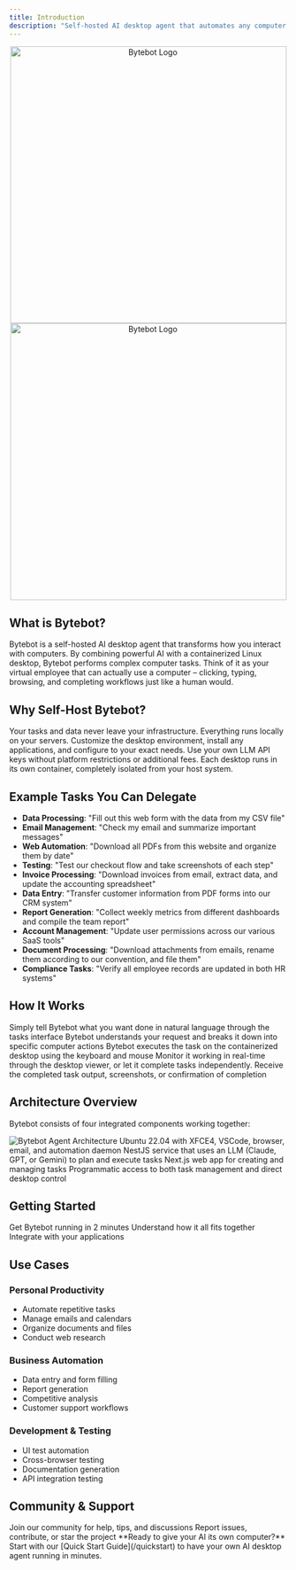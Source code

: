 ```yaml
---
title: Introduction
description: "Self-hosted AI desktop agent that automates any computer task through natural language"
---
```


<p align="center">
  <img
    className="block dark:hidden"
    src="/logo/bytebot_transparent_logo_dark.svg"
    alt="Bytebot Logo"
    width="500"
  />
  <img
    className="hidden dark:block"
    src="/logo/bytebot_transparent_logo_white.svg"
    alt="Bytebot Logo"
    width="500"
  />
</p>

## What is Bytebot?

Bytebot is a self-hosted AI desktop agent that transforms how you interact with computers. By combining powerful AI with a containerized Linux desktop, Bytebot performs complex computer tasks. Think of it as your virtual employee that can actually use a computer – clicking, typing, browsing, and completing workflows just like a human would.

## Why Self-Host Bytebot?

<CardGroup cols={2}>
  <Card title="Complete Privacy" icon="shield">
    Your tasks and data never leave your infrastructure. Everything runs locally
    on your servers.
  </Card>
  <Card title="Full Control" icon="sliders">
    Customize the desktop environment, install any applications, and configure
    to your exact needs.
  </Card>
  <Card title="No Usage Limits" icon="infinity">
    Use your own LLM API keys without platform restrictions or additional fees.
  </Card>
  <Card title="Secure Isolation" icon="lock">
    Each desktop runs in its own container, completely isolated from your host
    system.
  </Card>
</CardGroup>

## Example Tasks You Can Delegate

- **Data Processing**: "Fill out this web form with the data from my CSV file"
- **Email Management**: "Check my email and summarize important messages"
- **Web Automation**: "Download all PDFs from this website and organize them by date"
- **Testing**: "Test our checkout flow and take screenshots of each step"
- **Invoice Processing**: "Download invoices from email, extract data, and update the accounting spreadsheet"
- **Data Entry**: "Transfer customer information from PDF forms into our CRM system"
- **Report Generation**: "Collect weekly metrics from different dashboards and compile the team report"
- **Account Management**: "Update user permissions across our various SaaS tools"
- **Document Processing**: "Download attachments from emails, rename them according to our convention, and file them"
- **Compliance Tasks**: "Verify all employee records are updated in both HR systems"

## How It Works

<Steps>
  <Step title="Describe Your Task">
    Simply tell Bytebot what you want done in natural language through the tasks
    interface
  </Step>
  <Step title="AI Plans the Actions">
    Bytebot understands your request and breaks it down into specific computer
    actions
  </Step>
  <Step title="Executes Actions">
    Bytebot executes the task on the containerized desktop using the keyboard
    and mouse
  </Step>
  <Step title="Watch or Walk Away">
    Monitor it working in real-time through the desktop viewer, or let it
    complete tasks independently.
  </Step>
  <Step title="Get Results">
    Receive the completed task output, screenshots, or confirmation of
    completion
  </Step>
</Steps>

## Architecture Overview

Bytebot consists of four integrated components working together:

<img src="/images/agent-architecture.png" alt="Bytebot Agent Architecture" />

<CardGroup cols={2}>
  <Card
    title="Bytebot Desktop"
    icon="desktop"
    href="/core-concepts/desktop-environment"
  >
    Ubuntu 22.04 with XFCE4, VSCode, browser, email, and automation daemon
  </Card>
  <Card title="AI Agent" icon="brain" href="/core-concepts/agent-system">
    NestJS service that uses an LLM (Claude, GPT, or Gemini) to plan and execute tasks
  </Card>
  <Card
    title="Task Interface"
    icon="window"
    href="/core-concepts/agent-system#task-ui"
  >
    Next.js web app for creating and managing tasks
  </Card>
  <Card title="REST API" icon="code" href="/api-reference/introduction">
    Programmatic access to both task management and direct desktop control
  </Card>
</CardGroup>

## Getting Started

<CardGroup cols={3}>
  <Card title="Quick Start" icon="rocket" href="/quickstart">
    Get Bytebot running in 2 minutes
  </Card>
  <Card title="Architecture" icon="sitemap" href="/core-concepts/architecture">
    Understand how it all fits together
  </Card>
  <Card title="API Reference" icon="book" href="/api-reference/introduction">
    Integrate with your applications
  </Card>
</CardGroup>

## Use Cases

### Personal Productivity

- Automate repetitive tasks
- Manage emails and calendars
- Organize documents and files
- Conduct web research

### Business Automation

- Data entry and form filling
- Report generation
- Competitive analysis
- Customer support workflows

### Development & Testing

- UI test automation
- Cross-browser testing
- Documentation generation
- API integration testing

## Community & Support

<CardGroup cols={2}>
  <Card
    title="Discord Community"
    icon="discord"
    href="https://discord.com/invite/zcb5wA2t4u"
  >
    Join our community for help, tips, and discussions
  </Card>
  <Card
    title="GitHub"
    icon="github"
    href="https://github.com/bytebot-ai/bytebot"
  >
    Report issues, contribute, or star the project
  </Card>
</CardGroup>

<Note>
  **Ready to give your AI its own computer?** Start with our [Quick Start
  Guide](/quickstart) to have your own AI desktop agent running in minutes.
</Note>
